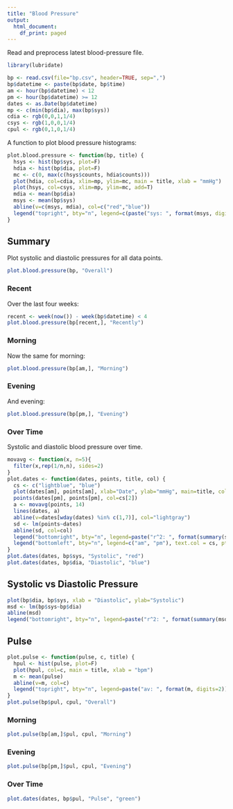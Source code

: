 ```yaml
---
title: "Blood Pressure"
output:
  html_document:
    df_print: paged
---
```


Read and preprocess latest blood-pressure file.
```r
library(lubridate)
```
```r
bp <- read.csv(file="bp.csv", header=TRUE, sep=",")
bp$datetime <- paste(bp$date, bp$time)
am <- hour(bp$datetime) < 12
pm <- hour(bp$datetime) >= 12
dates <- as.Date(bp$datetime)
mp <- c(min(bp$dia), max(bp$sys))
cdia <- rgb(0,0,1,1/4)
csys <- rgb(1,0,0,1/4)
cpul <- rgb(0,1,0,1/4)
```
A function to plot blood pressure histograms:
```r
plot.blood.pressure <- function(bp, title) {
  hsys <- hist(bp$sys, plot=F)
  hdia <- hist(bp$dia, plot=F)
  mc <- c(0, max(c(hsys$counts, hdia$counts)))
  plot(hdia, col=cdia, xlim=mp, ylim=mc, main = title, xlab = "mmHg")
  plot(hsys, col=csys, xlim=mp, ylim=mc, add=T)
  mdia <- mean(bp$dia)
  msys <- mean(bp$sys)
  abline(v=c(msys, mdia), col=c("red","blue"))
  legend("topright", bty="n", legend=c(paste("sys: ", format(msys, digits=2)), paste("dia: ", format(mdia, digits=2))))
}
```

## Summary

Plot systolic and diastolic pressures for all data points.
```r
plot.blood.pressure(bp, "Overall")
```

### Recent
Over the last four weeks:
```r
recent <- week(now()) - week(bp$datetime) < 4
plot.blood.pressure(bp[recent,], "Recently")
```

### Morning
Now the same for morning:
```r
plot.blood.pressure(bp[am,], "Morning")
```

### Evening
And evening:
```r
plot.blood.pressure(bp[pm,], "Evening")
```

### Over Time

Systolic and diastolic blood pressure over time.
```r
movavg <- function(x, n=5){
  filter(x,rep(1/n,n), sides=2)
}
plot.dates <- function(dates, points, title, col) {
  cs <- c("lightblue", "blue")
  plot(dates[am], points[am], xlab="Date", ylab="mmHg", main=title, col=cs[1])
  points(dates[pm], points[pm], col=cs[2])
  a <- movavg(points, 14)
  lines(dates, a)
  abline(v=dates[wday(dates) %in% c(1,7)], col="lightgray")
  sd <- lm(points~dates)
  abline(sd, col=col)
  legend("bottomright", bty="n", legend=paste("r^2: ", format(summary(sd)$r.squared, digits=2)))
  legend("bottomleft", bty="n", legend=c("am", "pm"), text.col = cs, pt.bg=cs)
}
plot.dates(dates, bp$sys, "Systolic", "red")
plot.dates(dates, bp$dia, "Diastolic", "blue")
```

## Systolic vs Diastolic Pressure

```r
plot(bp$dia, bp$sys, xlab = "Diastolic", ylab="Systolic")
msd <- lm(bp$sys~bp$dia)
abline(msd)
legend("bottomright", bty="n", legend=paste("r^2: ", format(summary(msd)$r.squared, digits=2)))
```

## Pulse

```r
plot.pulse <- function(pulse, c, title) {
  hpul <- hist(pulse, plot=F)
  plot(hpul, col=c, main = title, xlab = "bpm")
  m <- mean(pulse)
  abline(v=m, col=c)
  legend("topright", bty="n", legend=paste("av: ", format(m, digits=2)))
}
plot.pulse(bp$pul, cpul, "Overall")
```

### Morning

```r
plot.pulse(bp[am,]$pul, cpul, "Morning")
```

### Evening

```r
plot.pulse(bp[pm,]$pul, cpul, "Evening")
```

### Over Time

```r
plot.dates(dates, bp$pul, "Pulse", "green")
```


